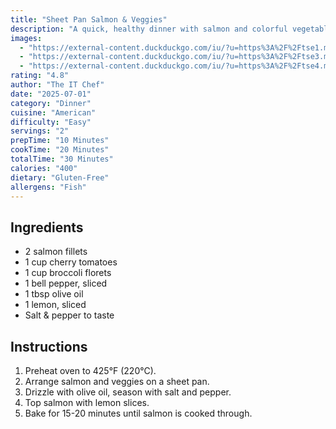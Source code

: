 ```yaml
---
title: "Sheet Pan Salmon & Veggies"
description: "A quick, healthy dinner with salmon and colorful vegetables."
images:
  - "https://external-content.duckduckgo.com/iu/?u=https%3A%2F%2Ftse1.mm.bing.net%2Fth%2Fid%2FOIP.JZ1T2PehsmbK2KY5pg1YZAHaE8%3Fr%3D0%26pid%3DApi&f=1&ipt=8a802cb6c2c77ee34da8fa35250a94896103c9839d3f38db64f99fbb9ce35575&ipo=images"
  - "https://external-content.duckduckgo.com/iu/?u=https%3A%2F%2Ftse3.mm.bing.net%2Fth%2Fid%2FOIP.lj_fCRYotk3BGQ42nAmUjwHaE8%3Fr%3D0%26pid%3DApi&f=1&ipt=19c865667d7da5b2ac3bf5e8c48f162ea8484bf6e9a5bda8fd7d47c5b29d483a&ipo=images"
  - "https://external-content.duckduckgo.com/iu/?u=https%3A%2F%2Ftse4.mm.bing.net%2Fth%2Fid%2FOIP.-dfvQB418eSJKY6Qm_MYeQHaFj%3Fr%3D0%26pid%3DApi&f=1&ipt=cde79239d37e310e93d762fbe74167fc126a8c919c9058415d4ee03f7570d84e&ipo=images"
rating: "4.8"
author: "The IT Chef"
date: "2025-07-01"
category: "Dinner"
cuisine: "American"
difficulty: "Easy"
servings: "2"
prepTime: "10 Minutes"
cookTime: "20 Minutes"
totalTime: "30 Minutes"
calories: "400"
dietary: "Gluten-Free"
allergens: "Fish"
---
```


## Ingredients
- 2 salmon fillets
- 1 cup cherry tomatoes
- 1 cup broccoli florets
- 1 bell pepper, sliced
- 1 tbsp olive oil
- 1 lemon, sliced
- Salt & pepper to taste

## Instructions
1. Preheat oven to 425°F (220°C).
2. Arrange salmon and veggies on a sheet pan.
3. Drizzle with olive oil, season with salt and pepper.
4. Top salmon with lemon slices.
5. Bake for 15-20 minutes until salmon is cooked through.
